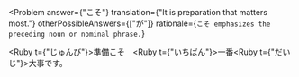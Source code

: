 
<Problem
  answer={"こそ"}
  translation={"It is preparation that matters most."}
  otherPossibleAnswers={["が"]}
  rationale={`
    こそ emphasizes the preceding noun or nominal phrase.
  `}
>
  <Ruby t={"じゅんび"}>準備</Ruby><Hide>こそ</Hide>　<Ruby t={"いちばん"}>一番</Ruby><Ruby t={"だいじ"}>大事</Ruby>です。
</Problem>